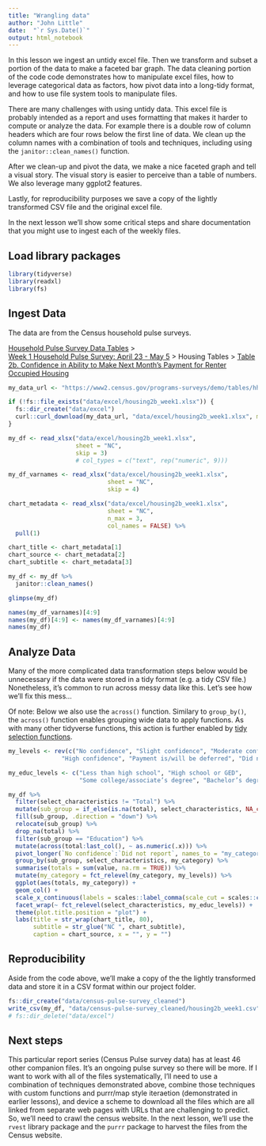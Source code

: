 ```yaml
---
title: "Wrangling data"
author: "John Little"
date:  "`r Sys.Date()`"
output: html_notebook
---
```


In this lesson we ingest an untidy excel file.  Then we transform and subset a portion of the data to make a faceted bar graph.  The data cleaning portion of the code code demonstrates how to manipulate excel files, how to leverage categorical data as factors, how pivot data into a long-tidy format, and how to use file system tools to manipulate files.

There are many challenges with using untidy data.  This excel file is probably intended as a report and uses formatting that makes it harder to compute or analyze the data.  For example there is a double row of column headers which are four rows below the first line of data.  We clean up the column names with a combination of tools and techniques, including using the `janitor::clean_names()` function.

After we clean-up and pivot the data, we make a nice faceted graph and tell a visual story.  The visual story is easier to perceive than a table of numbers.  We also leverage many ggplot2 features.

Lastly, for reproducibility purposes we save a copy of the lightly transformed CSV file and the original excel file.

In the next lesson we'll show some critical steps and share documentation that you might use to ingest each of the weekly files.  

## Load library packages

```r
library(tidyverse)
library(readxl)
library(fs)
```
## Ingest Data

The data are from the Census household pulse surveys.

[Household Pulse Survey Data Tables]("https://www.census.gov/programs-surveys/household-pulse-survey/data.html") >   
[Week 1 Household Pulse Survey: April 23 - May 5]("https://www.census.gov/data/tables/2020/demo/hhp/hhp1.html") > Housing Tables > [Table 2b. Confidence in Ability to Make Next Month's Payment for Renter Occupied Housing]("https://www2.census.gov/programs-surveys/demo/tables/hhp/2020/wk1/housing2b_week1.xlsx")  


```r
my_data_url <- "https://www2.census.gov/programs-surveys/demo/tables/hhp/2020/wk1/housing2b_week1.xlsx"

if (!fs::file_exists("data/excel/housing2b_week1.xlsx")) {
  fs::dir_create("data/excel")
  curl::curl_download(my_data_url, "data/excel/housing2b_week1.xlsx", mode = "wb")
}

my_df <- read_xlsx("data/excel/housing2b_week1.xlsx", 
                   sheet = "NC",
                   skip = 3)
                   # col_types = c("text", rep("numeric", 9)))

my_df_varnames <- read_xlsx("data/excel/housing2b_week1.xlsx", 
                            sheet = "NC",
                            skip = 4)

chart_metadata <- read_xlsx("data/excel/housing2b_week1.xlsx", 
                            sheet = "NC",
                            n_max = 3,
                            col_names = FALSE) %>% 
  pull(1)

chart_title <- chart_metadata[1]
chart_source <- chart_metadata[2]
chart_subtitle <- chart_metadata[3]

my_df <- my_df %>%
  janitor::clean_names()

glimpse(my_df)

names(my_df_varnames)[4:9]
names(my_df)[4:9] <- names(my_df_varnames)[4:9]  
names(my_df)
```
## Analyze Data

Many of the more complicated data transformation steps below would be unnecessary if the data were stored in a tidy format (e.g. a tidy CSV file.)  Nonetheless, it's common to run across messy data like this.  Let's see how we'll fix this mess...

Of note:  Below we also use the `across()` function.  Similary to `group_by()`, the `across()` function enables grouping wide data to apply functions.  As with many other tidyverse functions, this action is further enabled by [tidy selection functions](https://dplyr.tidyverse.org/reference/dplyr_tidy_select.html).

```r
my_levels <- rev(c("No confidence",	"Slight confidence", "Moderate confidence", 
               "High confidence", "Payment is/will be deferred", "Did not report"))

my_educ_levels <- c("Less than high school", "High school or GED", 
                    "Some college/associate’s degree", "Bachelor’s degree or higher")

my_df %>% 
  filter(select_characteristics != "Total") %>% 
  mutate(sub_group = if_else(is.na(total), select_characteristics, NA_character_)) %>% 
  fill(sub_group, .direction = "down") %>% 
  relocate(sub_group) %>% 
  drop_na(total) %>% 
  filter(sub_group == "Education") %>% 
  mutate(across(total:last_col(), ~ as.numeric(.x))) %>% 
  pivot_longer(`No confidence`:`Did not report`, names_to = "my_category") %>%
  group_by(sub_group, select_characteristics, my_category) %>% 
  summarise(totals = sum(value, na.rm = TRUE)) %>% 
  mutate(my_category = fct_relevel(my_category, my_levels)) %>%
  ggplot(aes(totals, my_category)) +
  geom_col() +
  scale_x_continuous(labels = scales::label_comma(scale_cut = scales::cut_short_scale())) +  
  facet_wrap(~ fct_relevel(select_characteristics, my_educ_levels)) +
  theme(plot.title.position = "plot") +
  labs(title = str_wrap(chart_title, 80), 
       subtitle = str_glue("NC ", chart_subtitle),
       caption = chart_source, x = "", y = "")
```
## Reproducibility

Aside from the code above, we'll make a copy of the the lightly transformed data and store it in a CSV format within our project folder.

```r
fs::dir_create("data/census-pulse-survey_cleaned")
write_csv(my_df, "data/census-pulse-survey_cleaned/housing2b_week1.csv")
# fs::dir_delete("data/excel")
```

## Next steps

This particular report series (Census Pulse survey data) has at least 46 other companion files.  It's an ongoing pulse survey so there will be more.  If I want to work with all of the files systematically, I'll need to use a combination of techniques demonstrated above, combine those techniques with custom functions and purrr/map style iteraetion (demonstrated in earlier lessons), and device a scheme to download all the files which are all linked from separate web pages with URLs that are challenging to predict.  So, we'll need to crawl the census website.  In the next lesson, we'll use the `rvest` library package and the `purrr` package to harvest the files from the Census website.    
